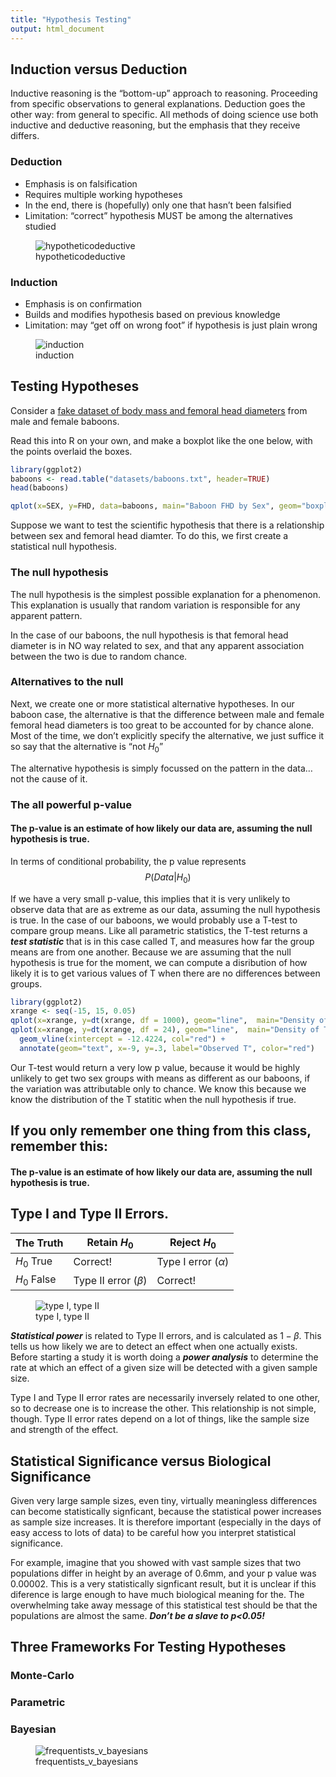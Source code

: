 ```yaml
---
title: "Hypothesis Testing"
output: html_document
---
```


## Induction versus Deduction

Inductive reasoning is the "bottom-up" approach to reasoning. Proceeding from specific observations to general explanations.  Deduction goes the other way: from general to specific. All methods of doing science use both inductive and deductive reasoning, but the emphasis that they receive differs. 

### Deduction

*  Emphasis is on falsification
*  Requires multiple working hypotheses
*  In the end, there is (hopefully) only one that hasn't been falsified
*  Limitation: "correct" hypothesis MUST be among the alternatives studied

![hypotheticodeductive][hypothetico]

### Induction

*  Emphasis is on confirmation
*  Builds and modifies hypothesis based on previous knowledge
*  Limitation: may "get off on wrong foot" if hypothesis is just plain wrong

![induction][inductive]

## Testing Hypotheses

Consider a [fake dataset of body mass and femoral head diameters](datasets/baboons.txt) from male and female baboons. 

<span class="mega-octicon octicon-puzzle"></span> Read this into R on your own, and make a boxplot like the one below, with the points overlaid the boxes. 

```r
library(ggplot2)
baboons <- read.table("datasets/baboons.txt", header=TRUE)
head(baboons)

qplot(x=SEX, y=FHD, data=baboons, main="Baboon FHD by Sex", geom="boxplot") + geom_point(color="red", size=3)
```

Suppose we want to test the scientific hypothesis that there is a relationship between sex and femoral head diamter.  To do this, we first create a statistical null hypothesis.

### The null hypothesis

The null hypothesis is the simplest possible explanation for a phenomenon.  This explanation is usually that random variation is responsible for any apparent pattern.

In the case of our baboons,  the null hypothesis is that femoral head diameter is in NO way related to sex, and that any apparent association between the two is due to random chance.  

### Alternatives to the null

Next, we create one or more statistical alternative hypotheses.  In our baboon case, the alternative is that the difference between male and female femoral head diameters is too great to be accounted for by chance alone. Most of the time, we don't explicitly specify the alternative, we just suffice it so say that the alternative is "not $H_0$"

<span class="mega-octicon octicon-alert"></span> The alternative hypothesis is simply focussed on the pattern in the data...not the cause of it. 

### The all powerful p-value

#### The p-value is an estimate of how likely our data are, assuming the null hypothesis is true.

In terms of conditional probability, the p value represents $$ P(Data|H_0) $$

If we have a very small p-value, this implies that it is very unlikely to observe data that are as extreme as our data, assuming the null hypothesis is true.  In the case of our baboons, we would probably use a T-test to compare group means. Like all parametric statistics, the T-test returns a ***test statistic*** that is in this case called T, and measures how far the group means are from one another. Because we are assuming that the null hypothesis is true for the moment, we can compute a disribution of how likely it is to get various values of T when there are no differences between groups.

```r
library(ggplot2)
xrange <- seq(-15, 15, 0.05)
qplot(x=xrange, y=dt(xrange, df = 1000), geom="line",  main="Density of T-Distribution df=1000")
qplot(x=xrange, y=dt(xrange, df = 24), geom="line",  main="Density of T-Distribution df=23") +
  geom_vline(xintercept = -12.4224, col="red") + 
  annotate(geom="text", x=-9, y=.3, label="Observed T", color="red")
```

Our T-test would return a very low p value, because it would be highly unlikely to get two sex groups with means as different as our baboons, if the variation was attributable only to chance. We know this because we know the distribution of the T statitic when the null hypothesis if true. 

## If you only remember one thing from this class, remember this:

#### The p-value is an estimate of how likely our data are, assuming the null hypothesis is true.

## Type I and Type II Errors.

The Truth | Retain $H_0$ | Reject $H_0$
---------|----------------|---------
$H_0$ True | Correct! | Type I error ($\alpha$)
$H_0$ False | Type II error ($\beta$)| Correct!

![type I, type II][errors]

***Statistical power*** is related to Type II errors, and is calculated as $1 - \beta$. This tells us how likely we are to detect an effect when one actually exists. Before starting a study it is worth doing a ***power analysis*** to determine the rate at which an effect of a given size will be detected with a given sample size. 

Type I and Type II error rates are necessarily inversely related to one other, so to decrease one is to increase the other. This relationship is not simple, though. Type II error rates depend on a lot of things, like the sample size and strength of the effect.

## Statistical Significance versus Biological Significance

Given very large sample sizes, even tiny, virtually meaningless differences can become statistically signficant, because the statistical power increases as sample size increases. It is therefore important (especially in the days of easy access to lots of data) to be careful how you interpret statistical significance.  

For example, imagine that you showed with vast sample sizes that two populations differ in height  by an average of 0.6mm, and your p value was 0.00002.  This is a very statistically signficant result, but it is unclear if this diference is large enough to have much biological meaning for the.  The overwhelming take away message of this statistical test should be that the populations are almost the same.  ***Don't be a slave to p<0.05!*** 

## Three Frameworks For Testing Hypotheses

### Monte-Carlo

### Parametric

### Bayesian



![frequentists_v_bayesians][xkcd]

[xkcd]: frequentists_vs_bayesians.png
[errors]: typeItype2.jpg
[inductive]: inductive.png
[hypothetico]: hypothetico_deductive.png